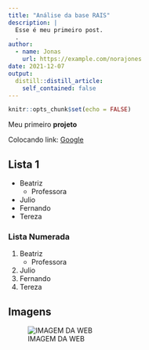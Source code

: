 ```yaml
---
title: "Análise da base RAIS"
description: |
  Esse é meu primeiro post.
  .
author:
  - name: Jonas
    url: https://example.com/norajones
date: 2021-12-07
output:
  distill::distill_article:
    self_contained: false
---
```


```r
knitr::opts_chunk$set(echo = FALSE)
```

Meu primeiro **projeto**

Colocando link: [Google](www.google.com)

## Lista 1
- Beatriz
    - Professora
- Julio
- Fernando
- Tereza

### Lista Numerada
1. Beatriz
    - Professora
1. Julio
1. Fernando
1. Tereza

## Imagens

![IMAGEM DA WEB](https://scontent.fnat1-1.fna.fbcdn.net/v/t1.6435-9/123609531_416714279336163_6049648530996654574_n.jpg?_nc_cat=110&ccb=1-5&_nc_sid=730e14&_nc_eui2=AeEY7ahzvnZX1XXCyesAWkkZYa55kNOVGVRhrnmQ05UZVLrBYyI1nhmjM1PM83a18xEXLrxi0PON_l2cASD93q0Y&_nc_ohc=OvD1PZF3W5wAX80TyKo&_nc_ht=scontent.fnat1-1.fna&oh=c71252f413be4cab0527b3e530b8ea10&oe=61D55422)

